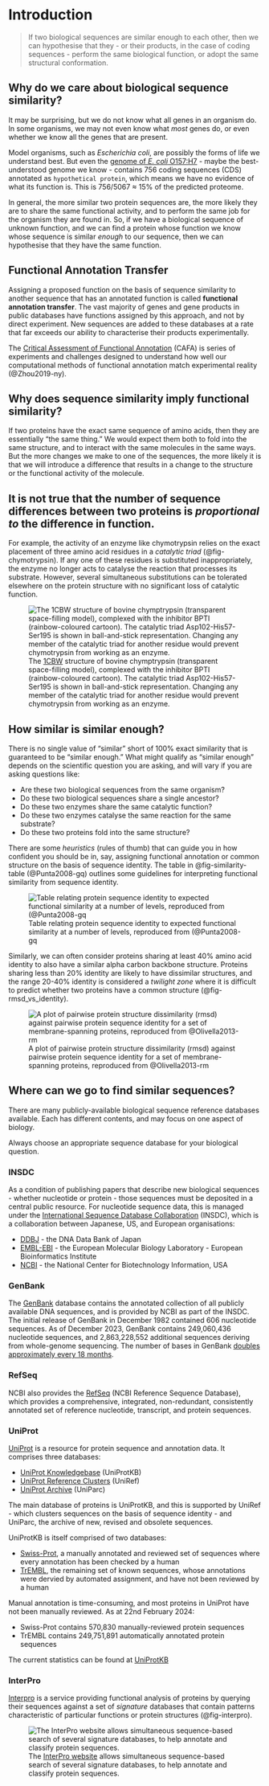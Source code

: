 # Introduction

> If two biological sequences are similar enough to each other, then we can hypothesise that they - or their products, in the case of coding sequences - perform the same biological function, or adopt the same structural conformation.

## Why do we care about biological sequence similarity?

It may be surprising, but we do not know what all genes in an organism do. In some organisms, we may not even know what _most_ genes do, or even whether we know all the genes that are present.

::: { .callout-warning }
Model organisms, such as _Escherichia coli_, are possibly the forms of life we understand best. But even the [genome of _E. coli_ O157:H7](https://www.ncbi.nlm.nih.gov/nuccore/NC_002695.2) - maybe the best-understood genome we know - contains 756 coding sequences (CDS) annotated as `hypothetical protein`, which means we have no evidence of what its function is. This is 756/5067 ≈ 15% of the predicted proteome.
:::

In general, the more similar two protein sequences are, the more likely they are to share the same functional activity, and to perform the same job for the organism they are found in. So, if we have a biological sequence of unknown function, and we can find a protein whose function we know whose sequence is similar _enough_ to our sequence, then we can hypothesise that they have the same function.

::: { .callout-note collapse="true"}
## Functional Annotation Transfer

Assigning a proposed function on the basis of sequence similarity to another sequence that has an annotated function is called **functional annotation transfer**. The vast majority of genes and gene products in public databases have functions assigned by this approach, and not by direct experiment. New sequences are added to these databases at a rate that far exceeds our ability to characterise their products experimentally.

The [Critical Assessment of Functional Annotation](https://biofunctionprediction.org/cafa/) (CAFA) is series of experiments and challenges designed to understand how well our computational methods of functional annotation match experimental reality (@Zhou2019-ny).
:::

## Why does sequence similarity imply functional similarity?

If two proteins have the exact same sequence of amino acids, then they are essentially "the same thing." We would expect them both to fold into the same structure, and to interact with the same molecules in the same ways. But the more changes we make to one of the sequences, the more likely it is that we will introduce a difference that results in a change to the structure or the functional activity of the molecule.

::: { .callout-important collapse="true"}
## It is not true that the number of sequence differences between two proteins is _proportional to_ the difference in function.

For example, the activity of an enzyme like chymotrypsin relies on the exact placement of three amino acid residues in a _catalytic triad_ (@fig-chymotrypsin). If any one of these residues is substituted inappropriately, the enzyme no longer acts to catalyse the reaction that processes its substrate. However, several simultaneous substitutions can be tolerated elsewhere on the protein structure with no significant loss of catalytic function.

![The [1CBW](https://www.rcsb.org/structure/1CBW) structure of bovine chymptrypsin (transparent space-filling model), complexed with the inhibitor BPTI (rainbow-coloured cartoon). The catalytic triad Asp102-His57-Ser195 is shown in ball-and-stick representation. Changing any member of the catalytic triad for another residue would prevent chymotrypsin from working as an enzyme.](assets/images/1cbw.png){#fig-chymotrypsin}
:::


## How similar is similar enough?

There is no single value of "similar" short of 100% exact similarity that is guaranteed to be "similar enough." What might qualify as "similar enough" depends on the scientific question you are asking, and will vary if you are asking questions like:

- Are these two biological sequences from the same organism?
- Do these two biological sequences share a single ancestor?
- Do these two enzymes share the same catalytic function?
- Do these two enzymes catalyse the same reaction for the same substrate?
- Do these two proteins fold into the same structure?

::: { .callout-tip }
There are some _heuristics_ (rules of thumb) that can guide you in how confident you should be in, say, assigning functional annotation or common structure on the basis of sequence identity. The table in @fig-similarity-table (@Punta2008-gq) outlines some guidelines for interpreting functional similarity from sequence identity.

![Table relating protein sequence identity to expected functional similarity at a number of levels, reproduced from (@Punta2008-gq](assets/images/pcbi.1000160.t001.png){#fig-similarity-table}

Similarly, we can often consider proteins sharing at least 40% amino acid identity to also have a similar alpha carbon backbone structure. Proteins sharing less than 20% identity are likely to have dissimilar structures, and the range 20-40% identity is considered a _twilight zone_ where it is difficult to predict whether two proteins have a common structure (@fig-rmsd_vs_identity).

![A plot of pairwise protein structure dissimilarity (rmsd) against pairwise protein sequence identity for a set of membrane-spanning proteins, reproduced from @Olivella2013-rm](assets/images/bioinformatics_29_13_1589_f1.jpeg){#fig-rmsd_vs_identity}
:::

## Where can we go to find similar sequences?

There are many publicly-available biological sequence reference databases available. Each has different contents, and may focus on one aspect of biology.

::: { .callout-tip }
Always choose an appropriate sequence database for your biological question.
:::

### INSDC

As a condition of publishing papers that describe new biological sequences - whether nucleotide or protein - those sequences must be deposited in a central public resource. For nucleotide sequence data, this is managed under the [International Sequence Database Collaboration](https://www.insdc.org/) (INSDC), which is a collaboration between Japanese, US, and European organisations:

- [DDBJ](https://www.ddbj.nig.ac.jp/index-e.html) - the DNA Data Bank of Japan
- [EMBL-EBI](https://www.ebi.ac.uk/) - the European Molecular Biology Laboratory - European Bioinformatics Institute
- [NCBI](https://www.ncbi.nlm.nih.gov/) - the National Center for Biotechnology Information, USA

### GenBank

The [GenBank](https://www.ncbi.nlm.nih.gov/genbank/) database contains the annotated collection of all publicly available DNA sequences, and is provided by NCBI as part of the INSDC. The initial release of GenBank in December 1982 contained 606 nucleotide sequences. As of December 2023, GenBank contains 249,060,436 nucleotide sequences, and 2,863,228,552 additional sequences deriving from whole-genome sequencing. The number of bases in GenBank [doubles approximately every 18 months](https://www.ncbi.nlm.nih.gov/genbank/statistics/).

### RefSeq

NCBI also provides the [RefSeq](https://www.ncbi.nlm.nih.gov/refseq/) (NCBI Reference Sequence Database), which provides a comprehensive, integrated, non-redundant, consistently annotated set of reference nucleotide, transcript, and protein sequences.

### UniProt

[UniProt](https://www.uniprot.org) is a resource for protein sequence and annotation data. It comprises three databases:

- [UniProt Knowledgebase](https://www.uniprot.org/help/uniprotkb) (UniProtKB)
- [UniProt Reference Clusters](https://www.uniprot.org/help/uniref) (UniRef)
- [UniProt Archive](https://www.uniprot.org/help/uniparc) (UniParc)

The main database of proteins is UniProtKB, and this is supported by UniRef - which clusters sequences on the basis of sequence identity - and UniParc, the archive of new, revised and obsolete sequences.

UniProtKB is itself comprised of two databases:

- [Swiss-Prot](https://www.uniprot.org/uniprotkb?query=reviewed:true), a manually annotated and reviewed set of sequences where every annotation has been checked by a human
- [TrEMBL](), the remaining set of known sequences, whose annotations were dervied by automated assignment, and have not been reviewed by a human

::: { .callout-note }
Manual annotation is time-consuming, and most proteins in UniProt have not been manually reviewed. As at 22nd February 2024:

- Swiss-Prot contains 570,830 manually-reviewed protein sequences 
- TrEMBL contains 249,751,891 automatically annotated protein sequences

The current statistics can be found at [UniProtKB](https://www.uniprot.org/uniprotkb)
:::

### InterPro

[Interpro](https://www.ebi.ac.uk/interpro/) is a service providing functional analysis of proteins by querying their sequences against a set of _signature_ databases that contain patterns characteristic of particular functions or protein structures (@fig-interpro).

![The [InterPro website](https://www.ebi.ac.uk/interpro/) allows simultaneous sequence-based search of several signature databases, to help annotate and classify protein sequences.](assets/images/member_db.png){#fig-interpro}